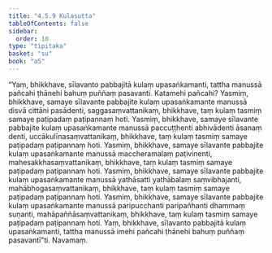 ```yaml
---
title: "4.5.9 Kulasutta"
tableOfContents: false
sidebar:
  order: 10
type: "tipitaka"
basket: "su"
book: "a5"
---
```



<DynamicBreadcrumb />

<Division number="199" book="a5" bookNo="16" page="213">

<Paragraph number="1174" book="a5">
“Yaṃ, bhikkhave, sīlavanto pabbajitā kulaṃ upasaṅkamanti, tattha manussā pañcahi ṭhānehi bahuṃ puññaṃ pasavanti. Katamehi pañcahi? Yasmiṃ, bhikkhave, samaye sīlavante pabbajite kulaṃ upasaṅkamante manussā disvā cittāni pasādenti, saggasaṃvattanikaṃ, bhikkhave, taṃ kulaṃ tasmiṃ samaye paṭipadaṃ paṭipannaṃ hoti.
</Paragraph>

<Paragraph number="1175" book="a5">
Yasmiṃ, bhikkhave, samaye sīlavante pabbajite kulaṃ upasaṅkamante manussā paccuṭṭhenti abhivādenti āsanaṃ denti, uccākulīnasaṃvattanikaṃ, bhikkhave, taṃ kulaṃ tasmiṃ samaye paṭipadaṃ paṭipannaṃ hoti.
</Paragraph>

<Paragraph number="1176" book="a5">
Yasmiṃ, bhikkhave, samaye sīlavante pabbajite kulaṃ upasaṅkamante manussā maccheramalaṃ paṭivinenti, mahesakkhasaṃvattanikaṃ, bhikkhave, taṃ kulaṃ tasmiṃ samaye paṭipadaṃ paṭipannaṃ hoti.
</Paragraph>

<Paragraph number="1177" book="a5">
Yasmiṃ, bhikkhave, samaye sīlavante pabbajite kulaṃ upasaṅkamante manussā yathāsatti yathābalaṃ saṃvibhajanti, mahābhogasaṃvattanikaṃ, bhikkhave, taṃ kulaṃ tasmiṃ samaye paṭipadaṃ paṭipannaṃ hoti.
</Paragraph>

<Paragraph number="1178" book="a5">
Yasmiṃ, bhikkhave, samaye sīlavante pabbajite kulaṃ upasaṅkamante manussā paripucchanti paripañhanti dhammaṃ suṇanti, mahāpaññāsaṃvattanikaṃ, bhikkhave, taṃ kulaṃ tasmiṃ samaye paṭipadaṃ paṭipannaṃ hoti. Yaṃ, bhikkhave, sīlavanto pabbajitā kulaṃ upasaṅkamanti, tattha manussā imehi pañcahi ṭhānehi bahuṃ puññaṃ pasavantī”ti.

</Paragraph>
</Division>

<Paragraph number="1179" type="center" book="a5">
Navamaṃ.
</Paragraph>